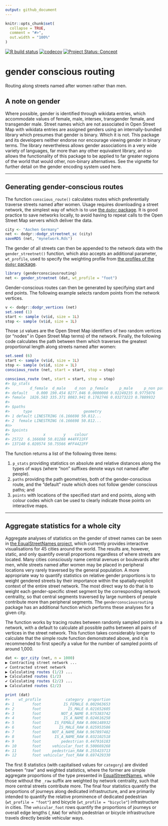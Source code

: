 ```yaml
---
output: github_document
---
```


<!-- README.md is generated from README.Rmd. Please edit that file -->

```r
knitr::opts_chunk$set(
  collapse = TRUE,
  comment = "#>",
  out.width = "100%"
)
```

<!-- badges: start -->
[![R build status](https://github.com/mpadge/gender-conscious-routing/workflows/R-CMD-check/badge.svg)](https://github.com/mpadge/gender-conscious-routing/actions?query=workflow%3AR-CMD-check)
[![codecov](https://codecov.io/gh/mpadge/gender-conscious-routing/branch/master/graph/badge.svg)](https://codecov.io/gh/mpadge/gender-conscious-routing)
[![Project Status: Concept](http://www.repostatus.org/badges/latest/concept.svg)](http://www.repostatus.org/#concept)
<!-- badges: end -->

# gender conscious routing

Routing along streets named after women rather than men.

## A note on gender

Where possible, gender is identified through wikidata entries, which
accommodate values of female, male, intersex, transgender female, and
transgender male. Street names which are not associated in Open Street Map with
wikidata entries are assigned genders using an internally-bundled library which
presumes that gender is binary. Which it is not. This package and its
developers neither endorse nor encourage viewing gender in binary terms. The
library nevertheless allows gender associations in a very wide variety of
languages, far more than any other equivalent library, and so allows the
functionality of this package to be applied to far greater regions of the world
that would other, non-binary alternatives. See the vignette for further detail
on the gender encoding system used here.

---

## Generating gender-conscious routes

The function `conscious_route()` calculates routes which preferentially
traverse streets named after women. Usage requires downloading a street
network, the simplest way of which is to use [the `dodgr`
package](https://github.com/atfutures/dodgr). It is good practice to save
networks locally, to avoid having to repeat calls to the Open Street Map
servers which deliver the data.

```r
city <- "Aachen Germany"
net <- dodgr::dodgr_streetnet_sc (city)
saveRDS (net, "mynetwork.Rds")
```

The gender of all streets can then be appended to the network data with the
`gender_streetnet()` function, which also accepts an additional parameter,
`wt_profile`, used to specify the weighting profile from [the profiles of the
`dodgr`
package](https://atfutures.github.io/dodgr/reference/weighting_profiles.html).

```r
library (genderconsciousrouting)
net <- gender_streetnet (dat, wt_profile = "foot")
```

Gender-conscious routes can then be generated by specifying start and end
points. The following example selects random points from the network vertices.

```r
v <- dodgr::dodgr_vertices (net)
set.seed (1)
start <- sample (v$id, size = 1L)
stop <- sample (v$id, size = 1L)
```

Those `id` values are the Open Street Map identifiers of two random vertices
(or "nodes" in Open Street Map terms) of the network. Finally, the following
code calculates the  path between them which traverses the greatest
proportional length along streets named after women:

```r
set.seed (6)
start <- sample (v$id, size = 1L)
stop <- sample (v$id, size = 1L)
conscious_route (net, start = start, stop = stop)
```


```r
conscious_route (net, start = start, stop = stop)
#> $p_stats
#>         d_female  d_male    d_non  p_female     p_male     p_non path_length path_length_rel
#> default    0.000 190.454 8277.046 0.0000000 0.02249235 0.9775076     8467.50        1.000000
#> female  1826.583 335.371 8083.941 0.1782746 0.03273223 0.7889932    10245.89        1.210026
#> 
#> $paths
#>      type                       geometry
#> 1 default LINESTRING (6.166698 50.812...
#> 2  female LINESTRING (6.166698 50.812...
#n>
#> $points
#>               x        y    colour
#> 25722  6.166698 50.81288 #44FF22FF
#> 137140 6.020574 50.75566 #FF4422FF
```

The function returns a list of the following three items:

1. `p_stats` providing statistics on absolute and relative distances along the
   types of ways (where "non" suffixes denote ways not named after people).
2. `paths` providing the path geometries, both of the gender-conscious route,
   and the "default" route which does not follow gender conscious paths; and
3. `points` with locations of the specified start and end points, along with
   colour codes which can be used to clearly indicate those points on
   interactive maps.

---

## Aggregate statistics for a whole city

Aggregate analyses of statistics on the gender of street names can be seen in
[the EqualStreetNames project](https://equalstreetnames.org/), which currently
provides interactive visualisations for 45 cities around the world. The results
are, however, static, and only quantify overall proportions regardless of where
streets are located. Many cities consciously name central avenues or boulevards
after men, while streets named after women may be placed in peripheral
locations very rarely traversed by the general population. A more appropriate
way to quantify statistics on relative gender proportions is to weight gendered
streets by their importance within the spatially-explicit context of the entire
street network. The most direct way to do that is to weight each
gender-specific street segment by the corresponding network centrality, so that
central segments traversed by large numbers of people contribute more than
peripheral segments. The `genderconsciousrouting` package has an additional
function which performs these analyses for a given city.

The function works by tracing routes between randomly sampled points in a
network, with a default to calculate all possible paths between all pairs of
vertices in the street network. This function takes considerably longer to
calculate that the simple route function demonstrated above, and it is
recommended to first specify a value for the number of sampled points of around
1,000.

```r
dat <- gcr_city (net, n = 1000)
▶ Contracting street network ...
✔ Contracted street network
▶ Calculating routes (1/2) ...
▶ Calculated routes (1/2)
✔ Calculating routes (2/2) ...
▶ Calculated routes (2/2)

print (dat)
#>    wt_profile           category  proportion
#> 1        foot          IS_FEMALE 0.002963653
#> 2        foot            IS_MALE 0.021652605
#> 3        foot         NOT_A_NAME 0.975383742
#> 4        foot          IS_A_NAME 0.024616258
#> 5        foot      IS_FEMALE_RAW 0.006148932
#> 6        foot        IS_MALE_RAW 0.025953586
#> 7        foot     NOT_A_NAME_RAW 0.967897482
#> 8        foot      IS_A_NAME_RAW 0.032102518
#> 9        foot         pedestrian 0.447916183
#> 10       foot     vehicular_foot 0.500669268
#> 11       foot     pedestrian_RAW 0.255423713
#> 12       foot vehicular_foot_RAW 0.697429330
```

The first 8 statistics (with capitalised values for `category`) are 
divided between "raw" and weighted statistics, where the former are simple
aggregate proportions of the type presented in
[EqualStreetNames](https://equalstreetnames.org/), while those without the
`_raw` suffix are weighted by network centrality, such that more central
streets contribute more. The final four statistics quantify the proportions of
journeys along dedicated infrastructure, and are primarily intended to quantify
the relative prominence of dedicated pedestrian (`wt_profile = "foot"`) and bicycle
(`wt_profile = "bicycle"`) infrastructure in cities. The `vehicular_foot` rows
quantify the proportions of journeys or overall edge lengths (`_RAW`) for which
pedestrian or bicycle infrastructure travels directly beside vehicular ways.
